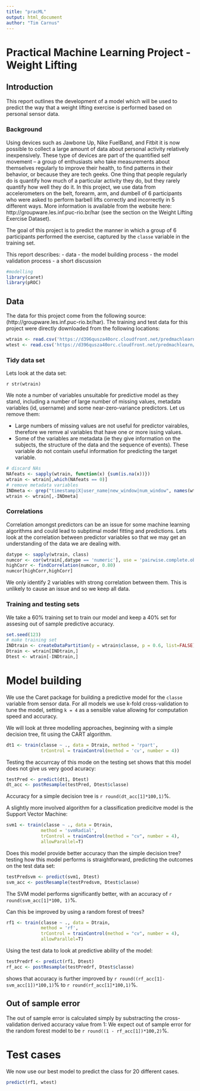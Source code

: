 ```yaml
---
title: "pracML"
output: html_document
author: "Tim Carnus"
---
```



Practical Machine Learning Project - Weight Lifting
========================================================

## Introduction

This report outlines the development of a model which will be used to predict the way that a weight lifting exercise is performed based on personal sensor data.


### Background
Using devices such as Jawbone Up, Nike FuelBand, and Fitbit it is now possible to collect a large amount of data about personal activity relatively inexpensively. These type of devices are part of the quantified self movement – a group of enthusiasts who take measurements about themselves regularly to improve their health, to find patterns in their behavior, or because they are tech geeks. One thing that people regularly do is quantify how much of a particular activity they do, but they rarely quantify how well they do it. In this project, we use data from accelerometers on the belt, forearm, arm, and dumbell of 6 participants who were asked to perform barbell lifts correctly and incorrectly in 5 different ways. More information is available from the website here: http://groupware.les.inf.puc-rio.br/har (see the section on the Weight Lifting Exercise Dataset).

The goal of this project is to predict the manner in which a group of 6 participants performed the exercise, captured by the `classe` variable in the training set. 

This report describes:
 - data
 - the model building process
 - the model validation process 
 - a short discussion

```r
#modelling
library(caret)
library(pROC)
```

## Data 
The data for this project come from the following source: (http://groupware.les.inf.puc-rio.br/har). 
The training and test data for this project were directly downloaded from the following locations:

```r
wtrain <- read.csv('https://d396qusza40orc.cloudfront.net/predmachlearn/pml-training.csv', header = TRUE, na.strings=c("NA", ""))
wtest <- read.csv('https://d396qusza40orc.cloudfront.net/predmachlearn/pml-testing.csv', header = TRUE, na.strings=c("NA", ""))
```

### Tidy data set
Lets look at the data set:

`r str(wtrain)`

We note a number of variables unsuitable for predictive model as they stand, including a number of large number of missing values, metadata variables (id, username) and some near-zero-variance predictors. Let us remove them: 

- Large numbers of missing values are not useful for predictor vairables, therefore we remve al variables that have one or more issing values.
- Some of the variables are metadata (ie they give information on the subjects, the structure of the data and the sequence of events). These variable do not contain useful information for predicting the target variable.


```r
# discard NAs
NAfeats <- sapply(wtrain, function(x) {sum(is.na(x))}) 
wtrain <- wtrain[,which(NAfeats == 0)]
# remove metadata variables
INDmeta <- grep("timestamp|X|user_name|new_window|num_window", names(wtrain))
wtrain <- wtrain[,-INDmeta]
```

### Correlations
Correlation amongst predictors can be an issue for some machine learning algorithms and could lead to subptimal model fitting and predictions. Lets look at the correlation between predictor variables so that we may get an understanding of the data we are dealing with.

```r
datype <- sapply(wtrain, class)
numcor <- cor(wtrain[,datype == 'numeric'], use = 'pairwise.complete.obs')
highCorr <- findCorrelation(numcor, 0.80)
numcor[highCorr,highCorr]
```

We only identify 2 variables with strong correlation between them. This is unlikely to cause an issue and so we keep all data.


### Training and testing sets

We take a 60% training set to train our model and keep a 40% set for assesing out of sample predictive accuracy.

```r
set.seed(123)
# make training set
INDtrain <- createDataPartition(y = wtrain$classe, p = 0.6, list=FALSE)
Dtrain <- wtrain[INDtrain,]
Dtest <- wtrain[-INDtrain,]
```


# Model building

We use the Caret package for building a predictive model for the `classe` variable from sensor data. For all models we use k-fold cross-validation to tune the model, setting `k = 4` as a sensible value allowing for computation speed and accuracy.

We will look at three modelling approaches, beginning with a simple decision tree, fit using the CART algorithm.

```r
dt1 <- train(classe ~ ., data = Dtrain, method = 'rpart',
             trControl = trainControl(method = 'cv', number = 4))
```

Testing the accurrcay of this mode on the testing set shows that this model does not give us very good acuracy:

```r
testPred <- predict(dt1, Dtest)
dt_acc <- postResample(testPred, Dtest$classe)
```

Accuracy for a simple decision tree is `r round(dt_acc[1]*100,1)`%.

A slightly more involved algorithm for a classification predicitve model is the Support Vector Machine:

```r
svm1 <- train(classe ~ ., data = Dtrain, 
             method = 'svmRadial',
             trControl = trainControl(method = "cv", number = 4),
             allowParallel=T)
```

Does this model provide better accuracy than the simple decision tree? testing how this model performs is straightforward, predicting the outcomes on the test data set:

```r
testPredsvm <- predict(svm1, Dtest)
svm_acc <- postResample(testPredsvm, Dtest$classe)
```

The SVM model performs significantly better, with an accuracy of `r round(svm_acc[1]*100, 1)`%.

Can this be improved by using a random forest of trees?

```r
rf1 <- train(classe ~ ., data = Dtrain, 
             method = 'rf',
             trControl = trainControl(method = "cv", number = 4),
             allowParallel=T)
```

Using the test data to look at predictive ability of the model:
```r
testPredrf <- predict(rf1, Dtest)
rf_acc <- postResample(testPredrf, Dtest$classe)
```

shows that accuracy is further improved by `r round((rf_acc[1]-svm_acc[1])*100,1)`% to `r round(rf_acc[1]*100,1)`%.


## Out of sample error
The out of sample error is calculated simply by substracting the cross-validation derived accuracy value from 1:
We expect out of sample error for the random forest model to be `r round((1 - rf_acc[1])*100,2)`%.

# Test cases
We now use our best model to predict the class for 20 different cases.
```r
predict(rf1, wtest)
```


